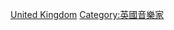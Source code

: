{{Commonscat|Guitarists from the United Kingdom}}

[[Category:各国吉他手|United Kingdom]]
[[Category:英國音樂家|Category:英國音樂家]]